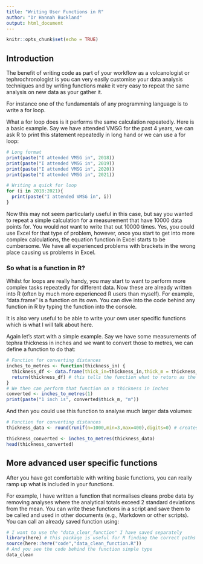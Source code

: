```yaml
---
title: "Writing User Functions in R"
author: "Dr Hannah Buckland"
output: html_document
---
```


```r
knitr::opts_chunk$set(echo = TRUE)
```

## Introduction

The benefit of writing code as part of your workflow as a volcanologist or tephrochronologist is you can very easily customise your data analysis techniques and by writing functions make it very easy to repeat the same analysis on new data as your gather it. 

For instance one of the fundamentals of any programming language is to write a for loop. 

What a for loop does is it performs the same calculation repeatedly. Here is a basic example. Say we have attended VMSG for the past 4 years, we can ask R to print this statement repeatedly in long hand or we can use a for loop:

```r

# Long format
print(paste("I attended VMSG in", 2018))
print(paste("I attended VMSG in", 2019))
print(paste("I attended VMSG in", 2020))
print(paste("I attended VMSG in", 2021))

# Writing a quick for loop
for (i in 2018:2021){
  print(paste("I attended VMSG in", i))
}

```
Now this may not seem particularly useful in this case, but say you wanted to repeat a simple calculation for a measurement that have 10000 data points for. You would *not* want to write that out 10000 times. Yes, you could use Excel for that type of problem, however, once you start to get into more complex calculations, the equation function in Excel starts to be cumbersome. We have all experienced problems with brackets in the wrong place causing us problems in Excel.

### So what is a function in R?

Whilst for loops are really handy, you may start to want to perform more complex tasks repeatedly for different data. Now these are already written into R (often by much more experienced R users than myself). For example, "data.frame" is a function on its own. You can dive into the code behind any function in R by typing the function into the console.

It is also very useful to be able to write your own user specific functions which is what I will talk about here. 

Again let's start with a simple example. Say we have some measurements of tephra thickness in inches and we want to convert those to metres, we can define a function to do that:

```r
# Function for converting distances
inches_to_metres <- function(thickness_in) {
  thickness_df <- data.frame(thick_in=thickness_in,thick_m = thickness_in * 0.0254)
  return(thickness_df) # this tells the function what to return as the output of the function
}
# We then can perform that function on a thickness in inches
converted <- inches_to_metres(1)
print(paste("1 inch is", converted$thick_m, "m"))
```

And then you could use this function to analyse much larger data volumes:
```r
# Function for converting distances
thickness_data <- round(runif(n=1000,min=3,max=400),digits=0) # creates uniform distribution of data from 3 to 400

thickness_converted <- inches_to_metres(thickness_data)
head(thickness_converted)
```

## More advanced user specific functions

After you have got comfortable with writing basic functions, you can really ramp up what is included in your functions.

For example, I have written a function that normalises cleans probe data by removing analyses where the analytical totals exceed 2 standard deviations from the mean. You can write these functions in a script and save them to be called and used in other documents (e.g., Markdown or other scripts). You can call an already saved function using:

```r

# I want to use the "data_clear_function" I have saved separately
library(here) # this package is useful for R finding the correct paths to files in your R project
source(here::here("code","data_clean_function.R"))
# And you see the code behind the function simple type
data_clean

```

